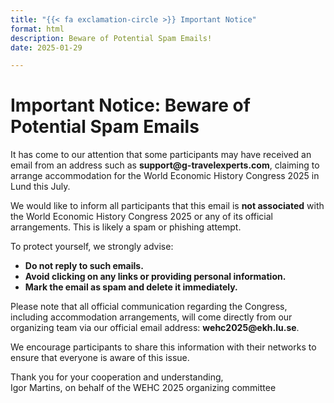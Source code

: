 ```yaml
---
title: "{{< fa exclamation-circle >}} Important Notice"
format: html
description: Beware of Potential Spam Emails!
date: 2025-01-29

---
```


# Important Notice: Beware of Potential Spam Emails  

It has come to our attention that some participants may have received an email from an address such as **support@g-travelexperts.com**, claiming to arrange accommodation for the World Economic History Congress 2025 in Lund this July.  

We would like to inform all participants that this email is **not associated** with the World Economic History Congress 2025 or any of its official arrangements. This is likely a spam or phishing attempt.  

To protect yourself, we strongly advise:  

- **Do not reply to such emails.**  
- **Avoid clicking on any links or providing personal information.**  
- **Mark the email as spam and delete it immediately.**  

Please note that all official communication regarding the Congress, including accommodation arrangements, will come directly from our organizing team via our official email address: **wehc2025@ekh.lu.se**.  

We encourage participants to share this information with their networks to ensure that everyone is aware of this issue.  

Thank you for your cooperation and understanding,  
Igor Martins, on behalf of the WEHC 2025 organizing committee
